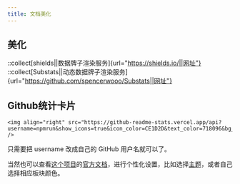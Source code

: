 ```yaml
---
title: 文档美化
---
```


## 美化

::collect[shields||数据牌子渲染服务]{url="https://shields.io/||网址"}
::collect[Substats||动态数据牌子渲染服务]{url="https://github.com/spencerwooo/Substats||网址"}


## Github统计卡片

```
<img align="right" src="https://github-readme-stats.vercel.app/api?username=npmrun&show_icons=true&icon_color=CE1D2D&text_color=718096&bg_color=ffffff&hide_title=true" />
```

只需要把 username 改成自己的 GitHub 用户名就可以了。

当然也可以查看[这个项目](https://github.com/anuraghazra/github-readme-stats/blob/master/docs/readme_cn.md)的[官方文档](https://github.com/anuraghazra/github-readme-stats/blob/master/docs/readme_cn.md)，进行个性化设置，比如选择[主题](https://github.com/anuraghazra/github-readme-stats/blob/master/themes/README.md)，或者自己选择相应板块颜色。
